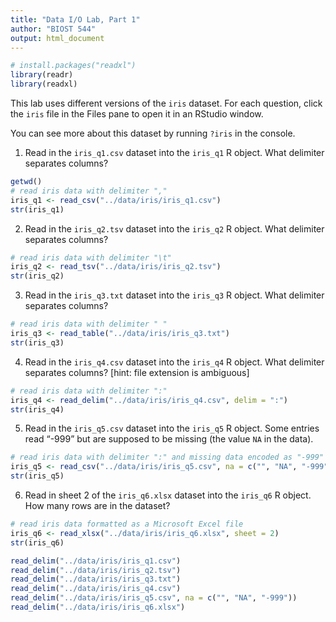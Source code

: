 ```yaml
---
title: "Data I/O Lab, Part 1"
author: "BIOST 544"
output: html_document
---
```


```r
# install.packages("readxl")
library(readr) 
library(readxl)
```

This lab uses different versions of the `iris` dataset. For each question, click the `iris` file in the Files pane to open it in an RStudio window.

You can see more about this dataset by running `?iris` in the console.

1.  Read in the `iris_q1.csv` dataset into the `iris_q1` R object. What delimiter separates columns?

```r
getwd()
# read iris data with delimiter ","
iris_q1 <- read_csv("../data/iris/iris_q1.csv")
str(iris_q1)
```

2.  Read in the `iris_q2.tsv` dataset into the `iris_q2` R object. What delimiter separates columns?

```r
# read iris data with delimiter "\t"
iris_q2 <- read_tsv("../data/iris/iris_q2.tsv")
str(iris_q2)
```

3.  Read in the `iris_q3.txt` dataset into the `iris_q3` R object. What delimiter separates columns?

```r
# read iris data with delimiter " "
iris_q3 <- read_table("../data/iris/iris_q3.txt")
str(iris_q3)
```

4.  Read in the `iris_q4.csv` dataset into the `iris_q4` R object. What delimiter separates columns? [hint: file extension is ambiguous]

```r
# read iris data with delimiter ":"
iris_q4 <- read_delim("../data/iris/iris_q4.csv", delim = ":")
str(iris_q4)
```

5.  Read in the `iris_q5.csv` dataset into the `iris_q5` R object. Some entries read "-999" but are supposed to be missing (the value `NA` in the data).

```r
# read iris data with delimiter ":" and missing data encoded as "-999"
iris_q5 <- read_csv("../data/iris/iris_q5.csv", na = c("", "NA", "-999"))
str(iris_q5)
```

6.  Read in sheet 2 of the `iris_q6.xlsx` dataset into the `iris_q6` R object. How many rows are in the dataset?

```r
# read iris data formatted as a Microsoft Excel file
iris_q6 <- read_xlsx("../data/iris/iris_q6.xlsx", sheet = 2)
str(iris_q6)
```

```r
read_delim("../data/iris/iris_q1.csv")
read_delim("../data/iris/iris_q2.tsv")
read_delim("../data/iris/iris_q3.txt")
read_delim("../data/iris/iris_q4.csv")
read_delim("../data/iris/iris_q5.csv", na = c("", "NA", "-999"))
read_delim("../data/iris/iris_q6.xlsx")
```

